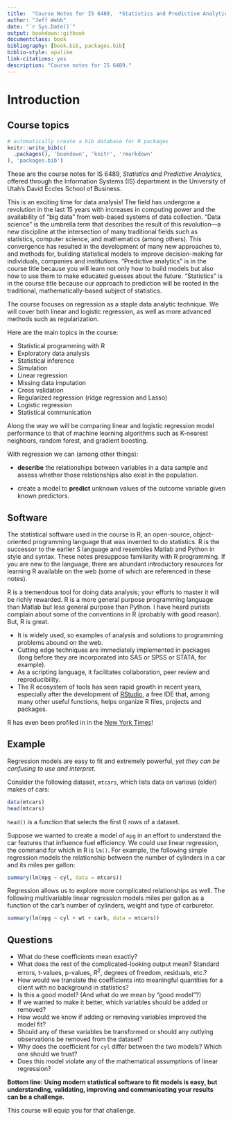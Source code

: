 ```yaml
--- 
title:  "Course Notes for IS 6489,  *Statistics and Predictive Analytics*"
author: "Jeff Webb"
date: "`r Sys.Date()`"
output: bookdown::gitbook
documentclass: book
bibliography: [book.bib, packages.bib]
biblio-style: apalike
link-citations: yes
description: "Course notes for IS 6489."
---
```


# Introduction

## Course topics

```r
# automatically create a bib database for R packages
knitr::write_bib(c(
  .packages(), 'bookdown', 'knitr', 'rmarkdown'
), 'packages.bib')
```

These are the course notes for IS 6489, *Statistics and Predictive Analytics*, offered through the Information Systems (IS) department in the University of Utah's David Eccles School of Business.

This is an exciting time for data analysis!  The field has undergone a revolution in the last 15 years with increases in computing power and the availability of "big data" from web-based systems of data collection.  "Data science" is the umbrella term that describes the result of this revolution---a new discipline at the intersection of many traditional fields such as statistics, computer science, and mathematics (among others). This convergence has resulted in the development of many new approaches to, and methods for, building statistical models to improve decision-making for individuals, companies and institutions.  "Predictive analytics" is in the course title because you will  learn not only how to build models but also how to  use  them to make educated guesses about the future. "Statistics" is in the course title because our approach to prediction will be rooted in the traditional, mathematically-based subject of statistics.

The course focuses on  regression as a staple data analytic technique.  We will cover both linear and logistic regression, as well as  more advanced methods such as regularization.  

Here are the main topics in the course:

- Statistical programming with R
- Exploratory data analysis 
- Statistical inference 
- Simulation
- Linear regression 
- Missing data imputation
- Cross validation
- Regularized regression (ridge regression and Lasso)
- Logistic regression
- Statistical communication

Along the way we will be comparing linear and logistic regression model performance to that of machine learning algorithms such as K-nearest neighbors, random forest, and gradient boosting.

With regression we can (among other things):

- **describe** the relationships between variables in a data sample and assess whether those relationships also exist in the population.

- create a model to **predict** unknown values of the outcome variable given known predictors.

## Software

The statistical software used in the course is  R, an open-source, object-oriented programming language that was invented to do statistics.  R is the successor to the earlier S language and resembles Matlab and Python in style and syntax. These notes presuppose familiarity with R programming. If you are new to the language, there are abundant introductory  resources for learning R available on the web (some of which are referenced in these notes).

R is a tremendous tool for doing data analysis; your efforts to master it will be richly rewarded. R is a more general purpose programming language than Matlab but less general purpose than Python. I have heard  purists complain about some of the conventions in R (probably with good reason). But, R is great.

- It is widely used, so examples of analysis and solutions to programming problems abound on the web.
- Cutting edge techniques are immediately implemented in packages (long before they are incorporated into SAS or SPSS or STATA, for example).
- As a scripting language, it facilitates collaboration, peer review and reproducibility.  
- The R ecosystem of tools has seen rapid growth in recent years, especially after the development of [RStudio](www.rstudio.com), a free IDE that, among many other useful functions, helps organize R files, projects and packages. 

R has even been profiled in in the [New York Times](http://www.nytimes.com/2009/01/07/technology/business-computing/07program.html?pagewanted=all&_r=0)!

## Example


Regression models are easy to fit and extremely powerful, *yet they can be confusing to  use and interpret*.

Consider the following dataset, `mtcars`, which lists data on various (older) makes of cars:

```r
data(mtcars)
head(mtcars)

```

`head()` is a function that selects the first 6 rows of a dataset.

Suppose we wanted to create a model of `mpg` in an effort to understand the car features that influence fuel efficiency.  We could use linear regression, the command for which in R is  `lm()`.  For example, the following simple regression models the relationship between the number of cylinders in a car and its miles per gallon:

```r
summary(lm(mpg ~ cyl, data = mtcars))
```

Regression allows us to explore more complicated relationships as well.  The following multivariable linear regression models miles per gallon as a function of the car's number of cylinders, weight and type of carburetor.

```r
summary(lm(mpg ~ cyl + wt + carb, data = mtcars))
```

## Questions
- What do these coefficients mean exactly? 
- What does the rest of the complicated-looking output mean?  Standard errors, t-values, p-values, $R^2$, degrees of freedom, residuals, etc.?
- How would we translate the coefficients into meaningful quantities for a client with no background in statistics?
- Is this a good model? (And what do we mean by "good model"?)
- If we wanted to make it better, which variables should be added or removed?
- How would we know if adding or removing variables improved the model fit?
- Should any of these variables be transformed or should any outlying observations be removed from the dataset?
- Why does the coefficient for `cyl` differ between the two models?  Which one should we trust? 
- Does this model violate any of the mathematical assumptions of linear regression?

**Bottom line: Using modern statistical software to fit models is easy, but understanding, validating, improving and communicating your results can be a challenge.** 

This course will equip you for that challenge.



